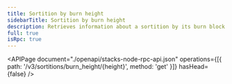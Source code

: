 ```yaml
---
title: Sortition by burn height
sidebarTitle: Sortition by burn height
description: Retrieves information about a sortition by its burn block height.
full: true
isRpc: true
---
```


<APIPage
  document="./openapi/stacks-node-rpc-api.json"
  operations={[{ path: '/v3/sortitions/burn_height/{height}', method: 'get' }]}
  hasHead={false}
/>